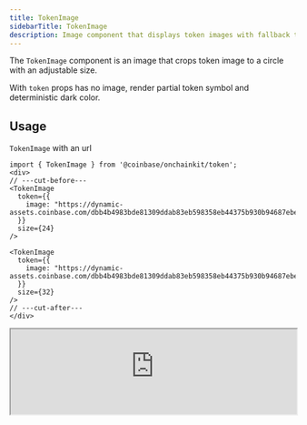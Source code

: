 ```yaml
---
title: TokenImage
sidebarTitle: TokenImage
description: Image component that displays token images with fallback to symbol
---
```


The `TokenImage` component is an image that crops token image to a circle with an adjustable size.

With `token` props has no image, render partial token symbol and deterministic dark color.

## Usage

`TokenImage` with an url

```tsx
import { TokenImage } from '@coinbase/onchainkit/token';
<div>
// ---cut-before---
<TokenImage
  token={{
    image: "https://dynamic-assets.coinbase.com/dbb4b4983bde81309ddab83eb598358eb44375b930b94687ebe38bc22e52c3b2125258ffb8477a5ef22e33d6bd72e32a506c391caa13af64c00e46613c3e5806/asset_icons/4113b082d21cc5fab17fc8f2d19fb996165bcce635e6900f7fc2d57c4ef33ae9.png",
  }}
  size={24}
/>

<TokenImage
  token={{
    image: "https://dynamic-assets.coinbase.com/dbb4b4983bde81309ddab83eb598358eb44375b930b94687ebe38bc22e52c3b2125258ffb8477a5ef22e33d6bd72e32a506c391caa13af64c00e46613c3e5806/asset_icons/4113b082d21cc5fab17fc8f2d19fb996165bcce635e6900f7fc2d57c4ef33ae9.png",
  }}
  size={32}
/>
// ---cut-after---
</div>
```

<iframe
  src="https://684b5e62b1ff46bc5bf83966-aijszlfakk.chromatic.com/iframe.html?args=&id=onchainkit-token-image--default&viewMode=story&dark=true&hero=true"
  width="100%"
  height="auto"
/>

`TokenImage` with null as src

```tsx
import { TokenImage } from '@coinbase/onchainkit/token';
<div>
// ---cut-before---
<TokenImage
  token={{
    name: 'USDC',
    address: '0x833589fcd6edb6e08f4c7c32d4f71b54bda02913',
    symbol: 'USDC',
    decimals: 6,
    image: null,
    chainId: 8453,
  }}
  size={24}
/>

<TokenImage
  token={{
    name: 'USDC',
    address: '0x833589fcd6edb6e08f4c7c32d4f71b54bda02913',
    symbol: 'USDC',
    decimals: 6,
    image: null,
    chainId: 8453,
  }}
  size={32}
/>
// ---cut-after---
</div>
```

<iframe
  src="https://684b5e62b1ff46bc5bf83966-aijszlfakk.chromatic.com/iframe.html?args=&id=onchainkit-token-image--null&viewMode=story&dark=true&hero=true"
  width="100%"
  height="auto"
/>

## Props

### TokenImageProps

```ts
type TokenImageProps = {
  className?: string; // Optional additional CSS class to apply to the component
  size?: number; // size of the image in px (default: 24)
  token: Token;
};
```

## CSS

```css
.ock-tokenimage {
  @apply overflow-hidden rounded-[50%];
}
```
